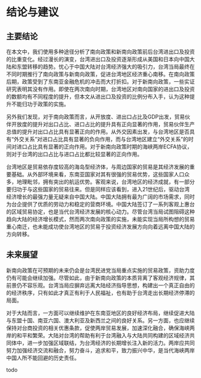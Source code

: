 # 结论与建议

## 主要结论

在本文中，我们使用多种途径分析了南向政策和新南向政策前后台湾进出口及投资的比重变化。经过漫长的演变，台湾进出口及投资逐渐形成从美国和日本向中国大陆和东盟转移的趋势。忧心于中国大陆对台湾经济强大的吸引力，台湾当局最终在不同时期推行了南向政策与新南向政策，促进台湾地区经济重心南移。在南向政策后期，政策受到了东南亚金融危机的冲击而大打折扣。对于新南向政策，一些实证研究表明其没有作用。即使在两次南向时期，台湾地区对南向国家的进出口及投资的数额均有不同程度的提升，但本文从进出口及投资的比例分布入手，认为这种提升不能归功于政策的实施。

另外我们发现，对于南向政策而言，从开放度、进出口占比及GDP出发，贸易伙伴开放度的提升对出口占比、进口占比的提升具有正向显著的作用，贸易伙伴生产总值的提升对出口占比具有显著正向的作用。从外交因素出发，与台湾地区是否具有“外交关系”对进口占比具有显著的负向作用，而与台湾地区建立“外交关系”的时间对进口占比具有显著的正向作用。对于新南向政策时期的海峡两岸ECFA协议，则对于台湾的出口占比与进口占比都比较显著的正向作用。

台湾地区是贸易依存度较高的海岛型经济体，与周边国家的贸易是其经济发展的重要基础。从外部环境来看，东南亚国家对其有很强的贸易优势，这些国家人口众多，地理毗邻，拥有突出的航运优势。客观来说，台湾地区的经济成就，有一部分要归功于与这些国家的贸易往来。但是同样应该看到，进入21世纪后，驱动台湾经济增长的最强力量无疑来自中国大陆。中国大陆拥有最为广阔的市场需求，同时为台企提供了优质的劳动力和稳定的营商环境。中国大陆签订了一系列客观上惠台的区域贸易协定，也是当代台湾经济发展的核心动力。尽管台湾当局试图阻碍这种趋向大陆的经济增长模式，然而两次南向政策的实施，未能实现当局所构想的贸易重心南迁，也未能成功使台湾地区的贸易于投资经济发展方向向着远离中国大陆的方向转移。

## 未来展望

新南向政策在可预期的未来仍会是台湾民进党当局重点实施的贸易政策，资助力度仍有可能会继续加强。尽管如此，由于新南向政策的本质背离了客观经济规律，其前景仍不容乐观。台湾当局应摒弃远离大陆经济指导思想，构建出一个真正自由的的经济秩序，只有如此才真正有利于人民福祉，也有助于台湾走出长期经济停滞的局面。

对于大陆而言，一方面可以继续维护在东南亚地区的良好经济布局，继续促进大陆与东盟十国、南亚六国、澳大利亚及新西兰之间的良好关系。另一方面，也应继续保持对台商投资的相关优惠条款，促使两岸贸易发展，加速深化融合，确保海峡两岸的和平和繁荣。大陆对台湾的帮助有利于台湾融入与大陆共同构建的区域经济共同体中，进一步加强区域联结，为台湾经济的长期增长注入新的活力。两岸应共同努力加强经济交流和融合，努力奋斗，追求和平，致力振兴中华，是当代海峡两岸中国人所不能回避的历史责任。

todo
